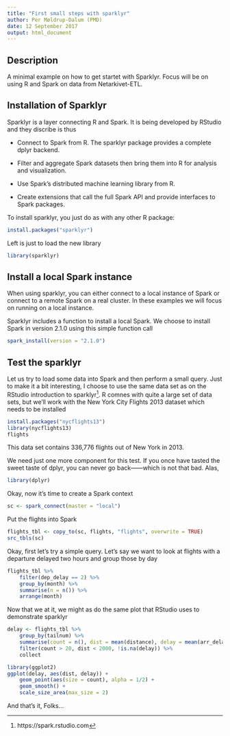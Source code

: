 ```yaml
---
title: "First small steps with sparklyr"
author: Per Møldrup-Dalum (PMD)
date: 12 September 2017
output: html_document
---
```



## Description

A minimal example on how to get startet with Sparklyr. Focus will be on using R and Spark on data from Netarkivet-ETL.

## Installation of Sparklyr

Sparklyr is a layer connecting R and Spark. It is being developed by RStudio and they discribe is thus

 - Connect to Spark from R. The sparklyr package provides a complete
dplyr backend.

 - Filter and aggregate Spark datasets then bring them into R for
analysis and visualization.

 - Use Spark’s distributed machine learning library from R.
 
 - Create extensions that call the full Spark API and provide
interfaces to Spark packages.

To install sparklyr, you just do as with any other R package:


```r
install.packages("sparklyr")
```

Left is just to load the new library


```r
library(sparklyr)
```


## Install a local Spark instance

When using sparklyr, you can either connect to a local instance of Spark or connect to a remote Spark on a real cluster. In these examples we will focus on running on a local instance.

Sparklyr includes a function to install a local Spark. We choose to install Spark in version 2.1.0 using this simple function call

```r
spark_install(version = "2.1.0")
```

## Test the sparklyr

Let us try to load some data into Spark and then perform a small query. Just to make it a bit interesting, I choose to use the same data set as on the RStudio introduction to sparklyr[^1]. R comnes with quite a large set of data sets, but we'll work with the New York City Flights 2013 dataset which needs to be installed

```r
install.packages("nycflights13")
library(nycflights13)
flights
```

This data set contains 336,776 flights out of New York in 2013.

We need just one more component for this test. If you once have tasted the sweet taste of dplyr, you can never go back——which is not that bad. Alas,

```r
library(dplyr)
```

Okay, now it's time to create a Spark context

```r
sc <- spark_connect(master = "local")
```
Put the flights into Spark

```r
flights_tbl <- copy_to(sc, flights, "flights", overwrite = TRUE)
src_tbls(sc)
```

Okay, first let's try a simple query. Let's say we want to look at flights with a departure delayed two hours and group those by day

```r
flights_tbl %>%
    filter(dep_delay == 2) %>%
    group_by(month) %>%
    summarise(n = n()) %>%
    arrange(month)
```

Now that we at it, we might as do the same plot that RStudio uses to demonstrate sparklyr

```r
delay <- flights_tbl %>%
    group_by(tailnum) %>%
    summarise(count = n(), dist = mean(distance), delay = mean(arr_delay)) %>%
    filter(count > 20, dist < 2000, !is.na(delay)) %>%
    collect

library(ggplot2)
ggplot(delay, aes(dist, delay)) +
    geom_point(aes(size = count), alpha = 1/2) +
    geom_smooth() +
    scale_size_area(max_size = 2)
```
And that's it, Folks...

[^1]: https://spark.rstudio.com
